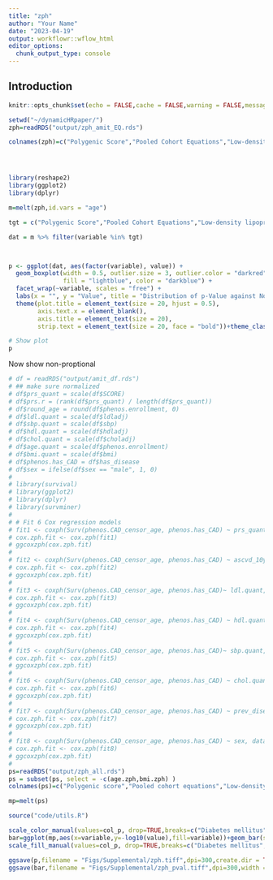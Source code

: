 ```yaml
---
title: "zph"
author: "Your Name"
date: "2023-04-19"
output: workflowr::wflow_html
editor_options:
  chunk_output_type: console
---
```


## Introduction

```r
knitr::opts_chunk$set(echo = FALSE,cache = FALSE,warning = FALSE,message = FALSE)

```


```r
setwd("~/dynamicHRpaper/")
zph=readRDS("output/zph_amit_EQ.rds")

colnames(zph)=c("Polygenic Score","Pooled Cohort Equations","Low-density lipoprotein","Smoking","Age","Systolic blood pressure","Diabetes","Body Mass Index","Male Sex","High-density Lipoprotein","Total cholesterol","age")




library(reshape2)
library(ggplot2)
library(dplyr)

m=melt(zph,id.vars = "age")

tgt = c("Polygenic Score","Pooled Cohort Equations","Low-density lipoprotein","Smoking","Systolic blood pressure","Diabetes","Male Sex","High-density Lipoprotein","Total cholesterol","age")

dat = m %>% filter(variable %in% tgt)



p <- ggplot(dat, aes(factor(variable), value)) +
  geom_boxplot(width = 0.5, outlier.size = 3, outlier.color = "darkred", 
               fill = "lightblue", color = "darkblue") +
  facet_wrap(~variable, scales = "free") +
  labs(x = "", y = "Value", title = "Distribution of p-Value against Non-proportional hazards") +
  theme(plot.title = element_text(size = 20, hjust = 0.5),
        axis.text.x = element_blank(),
        axis.title = element_text(size = 20),
        strip.text = element_text(size = 20, face = "bold"))+theme_classic()

# Show plot
p
```

Now show non-proptional

```r
# df = readRDS("output/amit_df.rds")
# ## make sure normalized
# df$prs_quant = scale(df$SCORE)
# df$prs.r = (rank(df$prs_quant) / length(df$prs_quant))
# df$round_age = round(df$phenos.enrollment, 0)
# df$ldl.quant = scale(df$ldladj)
# df$sbp.quant = scale(df$sbp)
# df$hdl.quant = scale(df$hdladj)
# df$chol.quant = scale(df$choladj)
# df$age.quant = scale(df$phenos.enrollment)
# df$bmi.quant = scale(df$bmi)
# df$phenos.has_CAD = df$has_disease
# df$sex = ifelse(df$sex == "male", 1, 0)
# 
# library(survival)
# library(ggplot2)
# library(dplyr)
# library(survminer)
# 
# # Fit 6 Cox regression models
# fit1 <- coxph(Surv(phenos.CAD_censor_age, phenos.has_CAD) ~ prs_quant, data = df)
# cox.zph.fit <- cox.zph(fit1)
# ggcoxzph(cox.zph.fit)
#          
# fit2 <- coxph(Surv(phenos.CAD_censor_age, phenos.has_CAD) ~ ascvd_10y_accaha_all, data = df)
# cox.zph.fit <- cox.zph(fit2)
# ggcoxzph(cox.zph.fit)
# 
# fit3 <- coxph(Surv(phenos.CAD_censor_age, phenos.has_CAD)~ ldl.quant, data = df)
# cox.zph.fit <- cox.zph(fit3)
# ggcoxzph(cox.zph.fit)
# 
# fit4 <- coxph(Surv(phenos.CAD_censor_age, phenos.has_CAD) ~ hdl.quant, data = df)
# cox.zph.fit <- cox.zph(fit4)
# ggcoxzph(cox.zph.fit)
# 
# fit5 <- coxph(Surv(phenos.CAD_censor_age, phenos.has_CAD)~ sbp.quant, data = df)
# cox.zph.fit <- cox.zph(fit5)
# ggcoxzph(cox.zph.fit)
# 
# fit6 <- coxph(Surv(phenos.CAD_censor_age, phenos.has_CAD) ~ chol.quant, data = df)
# cox.zph.fit <- cox.zph(fit6)
# ggcoxzph(cox.zph.fit)
# 
# fit7 <- coxph(Surv(phenos.CAD_censor_age, phenos.has_CAD) ~ prev_disease_dm, data = df)
# cox.zph.fit <- cox.zph(fit7)
# ggcoxzph(cox.zph.fit)
# 
# fit8 <- coxph(Surv(phenos.CAD_censor_age, phenos.has_CAD) ~ sex, data = df)
# cox.zph.fit <- cox.zph(fit8)
# ggcoxzph(cox.zph.fit)
# 
ps=readRDS("output/zph_all.rds")
ps = subset(ps, select = -c(age.zph,bmi.zph) )
colnames(ps)=c("Polygenic score","Pooled cohort equations","Low-density lipoprotein","Smoking","Systolic blood pressure","Diabetes mellitus","Male Sex","High-density lipoprotein","Total cholesterol")

mp=melt(ps)

source("code/utils.R")

scale_color_manual(values=col_p, drop=TRUE,breaks=c("Diabetes mellitus","Male Sex","Smoking","Polygenic score","LDL Cholesterol","Systolic blood pressure","Body Mass Index","Pooled cohort equations","Age","High-density lipoprotein","Total cholesterol")) 
bar=ggplot(mp,aes(x=variable,y=-log10(value),fill=variable))+geom_bar(stat = "identity")+theme_classic(base_size = 20)+theme(axis.text.x = element_text(angle = 90, vjust = 0.5, hjust=1))+labs(x="Risk Factor",fill="Risk Factor")+
scale_fill_manual(values=col_p, drop=TRUE,breaks=c("Diabetes mellitus","Male Sex","Smoking","Polygenic score","Low-density lipoprotein","Systolic blood pressure","Body Mass Index","Pooled cohort equations","Age","High-density lipoprotein","Total cholesterol")) 

ggsave(p,filename = "Figs/Supplemental/zph.tiff",dpi=300,create.dir = TRUE)
ggsave(bar,filename = "Figs/Supplemental/zph_pval.tiff",dpi=300,width = 8,height = 6)
```

